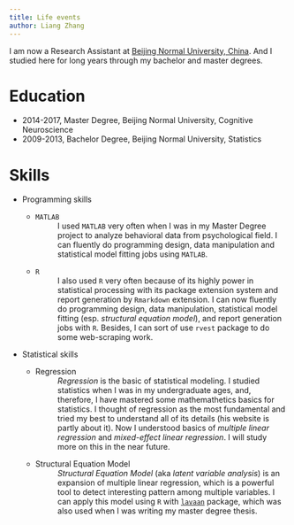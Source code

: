 ```yaml
---
title: Life events
author: Liang Zhang
---
```


I am now a Research Assistant at [Beijing Normal University, China](http://www.bnu.edu.cn/xxgk/xxjj/index.html). And I studied here for long years through my bachelor and master degrees.

# Education

* 2014-2017, Master Degree, Beijing Normal University, Cognitive Neuroscience
* 2009-2013, Bachelor Degree, Beijing Normal University, Statistics

# Skills

* Programming skills

    + `MATLAB`
    : I used `MATLAB` very often when I was in my Master Degree project to analyze behavioral data from psychological field. I can fluently do programming design, data manipulation and statistical model fitting jobs using `MATLAB`.

    + `R`
    : I also used `R` very often because of its highly power in statistical processing with its package extension system and report generation by `Rmarkdown` extension. I can now fluently do programming design, data manipulation, statistical model fitting (esp. *structural equation model*), and report generation jobs with `R`. Besides, I can sort of use `rvest` package to do some web-scraping work.

* Statistical skills

    + Regression
    : *Regression* is the basic of statistical modeling. I studied statistics when I was in my undergraduate ages, and, therefore, I have mastered some mathemathetics basics for statistics. I thought of regression as the most fundamental and tried my best to understand all of its details (his website is partly about it). Now I understood basics of *multiple linear regression* and *mixed-effect linear regression*. I will study more on this in the near future.
    
    + Structural Equation Model
    : *Structural Equation Model* (aka *latent variable analysis*) is an expansion of multiple linear regression, which is a powerful tool to detect interesting pattern among multiple variables. I can apply this model using `R` with [`lavaan`](http://lavaan.ugent.be/) package, which was also used when I was writing my master degree thesis.
